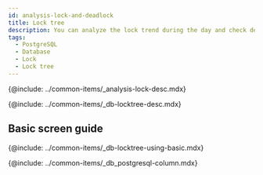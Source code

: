 ```yaml
---
id: analysis-lock-and-deadlock
title: Lock tree
description: You can analyze the lock trend during the day and check deadlocked queries.
tags:
  - PostgreSQL
  - Database
  - Lock
  - Lock tree
---
```



<!-- 개요-->

{@include: ../common-items/_analysis-lock-desc.mdx} 

<!-- 락트리-->

{@include: ../common-items/_db-locktree-desc.mdx} 

## Basic screen guide

{@include: ../common-items/_db-locktree-using-basic.mdx}

<!-- 락트리 컬럼 정보-->

{@include: ../common-items/_db_postgresql-column.mdx}
